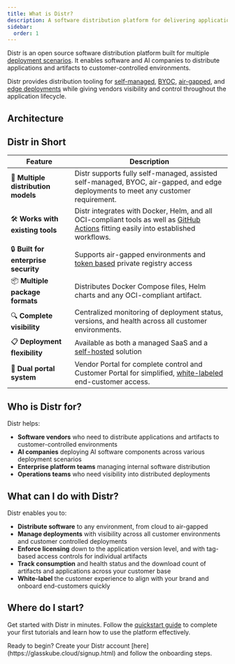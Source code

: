 ```yaml
---
title: What is Distr?
description: A software distribution platform for delivering applications across varied deployment scenarios
sidebar:
  order: 1
---
```



Distr is an open source software distribution platform built for multiple [deployment scenarios](/docs/use-cases/fully-self-managed/). It enables software and AI companies to distribute applications and artifacts to customer-controlled environments.

Distr provides distribution tooling for [self-managed](/docs/use-cases/fully-self-managed/), [BYOC](/docs/use-cases/byoc/), [air-gapped](docs/use-cases/air-gapped/), and [edge deployments](/docs/use-cases/edge-deployments/) while giving vendors visibility and control throughout the application lifecycle.

## Architecture

<ThemeImage
  lightSrc="/src/assets/docs/getting-started/what-is-distr/distr-diagram-light.png"
  darkSrc="/src/assets/docs/getting-started/what-is-distr/distr-diagram-dark.png"
  alt="Deployments interface"
/>

## Distr in Short

| Feature | Description |
| ------- | ----------- |
| 🔄 **Multiple distribution models** | Distr supports fully self-managed, assisted self-managed, BYOC, air-gapped, and edge deployments to meet any customer requirement. |
| 🛠️ **Works with existing tools** | Distr integrates with Docker, Helm, and all OCI-compliant tools as well as [GitHub Actions](http://localhost:4321/docs/integrations/gh-action/)  fitting easily into established workflows. |
| 🔒 **Built for enterprise security** | Supports air-gapped environments and [token based](/docs/integrations/personal-access-token/) private registry access |
| 📦 **Multiple package formats** | Distributes Docker Compose files, Helm charts and any OCI-compliant artifact. |
| 🔍 **Complete visibility** | Centralized monitoring of deployment status, versions, and health across all customer environments. |
| 📋 **Deployment flexibility** | Available as both a managed SaaS and a [self-hosted](/docs/self-hosting/getting-started/) solution |
| 📱 **Dual portal system** | Vendor Portal for complete control and Customer Portal for simplified, [white-labeled](docs/product/branding/) end-customer access. |

## Who is Distr for?

Distr helps:

- **Software vendors** who need to distribute applications and artifacts to customer-controlled environments
- **AI companies** deploying AI software components across various deployment scenarios
- **Enterprise platform teams** managing internal software distribution
- **Operations teams** who need visibility into distributed deployments

## What can I do with Distr?

Distr enables you to:

- **Distribute software** to any environment, from cloud to air-gapped
- **Manage deployments** with visibility across all customer environments and customer controlled deployments
- **Enforce licensing** down to the application version level, and with tag-based access controls for individual artifacts
- **Track consumption** and health status and the download count of artifacts and applications across your customer base
- **White-label** the customer experience to align with your brand and onboard end-customers quickly 

## Where do I start?

Get started with Distr in minutes. Follow the [quickstart guide](/docs/getting-started/quickstart/) to complete your first tutorials and learn how to use the platform effectively.

<Aside type="note">
  Ready to begin? Create your Distr account
  [here](https://glasskube.cloud/signup.html) and follow the 
  onboarding steps.
</Aside>
